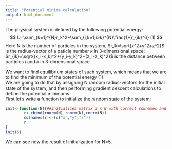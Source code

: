 ```yaml
---
title: "Potential minima calculation"
output: html_document
---
```


The physical system is defined by the following potential energy:
$$
U=\sum_{k=1}^{N}r_k^2+\sum_{i,k=1;i>k}^{N}\frac{1}{r_{ik}^6} (1)
$$
Here N is the number of particles in the system, $r_k=\sqrt{x^2+y^2+z^2}$ is the radius-vector of a paticle number *k* in 3-dimensional space;  $r_{ik}=\sqrt{(x_i-x_k)^2+(y_i-y_k)^2+(z_i-z_k)^2}$ is the distance between particles *i* and *k* in 3-dimensional space.


We want to find equilibrium states of such system, which means that we are to find the minimum of the potential energy (1)  
We are going to do that by assigning N random radius-vectors for the initial state of the system, and then performing gradient descent calculations to define the potential minimums.  
First let's write a function to initialize the random state of the system:
```r
init<-function(N){##initializes matrix 3 x N with correct rownames and random values
        r<-cbind(rnorm(N),rnorm(N),rnorm(N))
        colnames(r)<-(c("x","y","z"))
        r
}
init(5)
```
We can see now the result of initialization for N=5.
